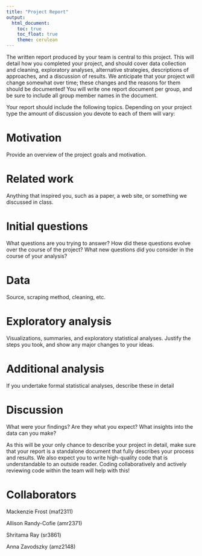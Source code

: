 ```yaml
---
title: "Project Report"
output: 
  html_document:
    toc: true
    toc_float: true
    theme: cerulean
---
```


The written report produced by your team is central to this project. This will detail how you completed your project, and should cover data collection and cleaning, exploratory analyses, alternative strategies, descriptions of approaches, and a discussion of results. We anticipate that your project will change somewhat over time; these changes and the reasons for them should be documented! You will write one report document per group, and be sure to include all group member names in the document.

Your report should include the following topics. Depending on your project type the amount of discussion you devote to each of them will vary:

# Motivation 
Provide an overview of the project goals and motivation.

# Related work
Anything that inspired you, such as a paper, a web site, or something we discussed in class.

# Initial questions
What questions are you trying to answer? How did these questions evolve over the course of the project? What new questions did you consider in the course of your analysis?

# Data
Source, scraping method, cleaning, etc.

# Exploratory analysis
Visualizations, summaries, and exploratory statistical analyses. Justify the steps you took, and show any major changes to your ideas.

# Additional analysis
If you undertake formal statistical analyses, describe these in detail

# Discussion
What were your findings? Are they what you expect? What insights into the data can you make?


As this will be your only chance to describe your project in detail, make sure that your report is a standalone document that fully describes your process and results. We also expect you to write high-quality code that is understandable to an outside reader. Coding collaboratively and actively reviewing code within the team will help with this!

# Collaborators

Mackenzie Frost (maf2311)

Allison Randy-Cofie (amr2371)

Shritama Ray (sr3861)

Anna Zavodszky (amz2148)


